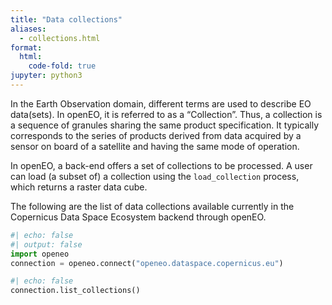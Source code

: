 ```yaml
---
title: "Data collections"
aliases: 
  - collections.html
format:
  html:
    code-fold: true
jupyter: python3
---
```


In the Earth Observation domain, different terms are used to describe EO data(sets). In openEO, it is referred to as a "Collection". Thus, a collection is a sequence of granules sharing the same product specification. It typically corresponds to the series of products derived from data acquired by a sensor on board of a satellite and having the same mode of operation. 

In openEO, a back-end offers a set of collections to be processed.  A user can load (a subset of) a collection using the `load_collection` process, which returns a raster data cube. 

The following are the list of data collections available currently in the Copernicus Data Space Ecosystem backend through openEO.

```python
#| echo: false
#| output: false
import openeo
connection = openeo.connect("openeo.dataspace.copernicus.eu")

```
```python
#| echo: false
connection.list_collections()
```